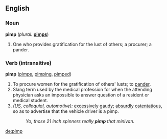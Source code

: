 ==English==

===Noun===
'''pimp''' (''plural:'' '''[[pimps]]''')
#One who provides gratification for the lust of others; a procurer; a pander.

===Verb (intransitive)===
'''pimp''' ([[pimps]], [[pimping]], [[pimped]])
# To procure women for the gratification of others' lusts; to [[pander]].
# Slang term used by the medical profession for when the attending physician asks an impossible to answer question of a resident or medical student.
# ''(US, colloquial, automotive):'' [[excessive]]ly [[gaudy]]; [[absurd]]ly [[ostentatious]], so as to advertise that the vehicle driver is a pimp.
#:''Yo, those 21 inch spinners really '''pimp''' that minivan.''

[[de:pimp]]